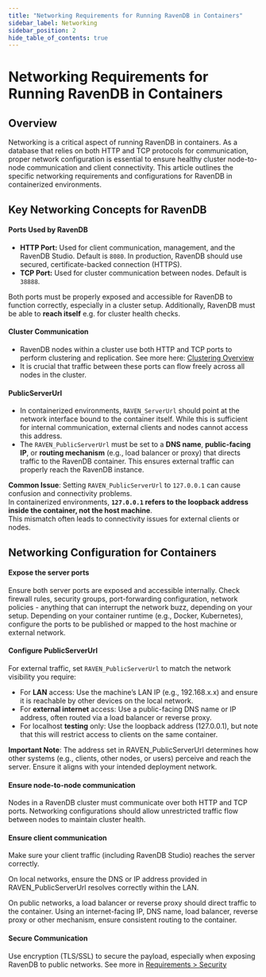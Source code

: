```yaml
---
title: "Networking Requirements for Running RavenDB in Containers"
sidebar_label: Networking
sidebar_position: 2
hide_table_of_contents: true
---
```



# Networking Requirements for Running RavenDB in Containers

## **Overview**

Networking is a critical aspect of running RavenDB in containers.
As a database that relies on both HTTP and TCP protocols for communication,
proper network configuration is essential to ensure healthy cluster node-to-node communication and client connectivity.
This article outlines the specific networking requirements and configurations for RavenDB in containerized environments.


## **Key Networking Concepts for RavenDB**

#### Ports Used by RavenDB

- **HTTP Port:** Used for client communication, management, and the RavenDB Studio. Default is `8080`. In production, RavenDB should use secured, certificate-backed connection (HTTPS).
- **TCP Port:** Used for cluster communication between nodes. Default is `38888`.

Both ports must be properly exposed and accessible for RavenDB to function correctly, especially in a cluster setup.
Additionally, RavenDB must be able to **reach itself** e.g. for cluster health checks.


#### Cluster Communication

- RavenDB nodes within a cluster use both HTTP and TCP ports to perform clustering and replication. See more here: [Clustering Overview](../../../server/clustering/overview)
- It is crucial that traffic between these ports can flow freely across all nodes in the cluster.

#### PublicServerUrl

- In containerized environments, `RAVEN_ServerUrl` should point at the network interface bound to the container itself. While this is sufficient for internal communication, external clients and nodes cannot access this address.
- The `RAVEN_PublicServerUrl` must be set to a **DNS name**, **public-facing IP**, or **routing mechanism** (e.g., load balancer or proxy) that directs traffic to the RavenDB container. This ensures external traffic can properly reach the RavenDB instance.

**Common Issue**: Setting `RAVEN_PublicServerUrl` to `127.0.0.1` can cause confusion and connectivity problems.  
In containerized environments, **`127.0.0.1` refers to the loopback address inside the container, not the host machine**.  
This mismatch often leads to connectivity issues for external clients or nodes.


## **Networking Configuration for Containers**

#### Expose the server ports

Ensure both server ports are exposed and accessible internally.
Check firewall rules, security groups, port-forwarding configuration, network policies - anything that can interrupt the network buzz, depending on your setup.
Depending on your container runtime (e.g., Docker, Kubernetes), configure the ports to be published or mapped to the host machine or external network.

#### Configure PublicServerUrl

For external traffic, set `RAVEN_PublicServerUrl` to match the network visibility you require:

- For **LAN** access: Use the machine’s LAN IP (e.g., 192.168.x.x) and ensure it is reachable by other devices on the local network.
- For **external internet** access: Use a public-facing DNS name or IP address, often routed via a load balancer or reverse proxy.
- For localhost **testing** only: Use the loopback address (127.0.0.1), but note that this will restrict access to clients on the same container.

**Important Note**: The address set in RAVEN_PublicServerUrl determines how other systems (e.g., clients, other nodes, or users) perceive and reach the server. Ensure it aligns with your intended deployment network.

#### Ensure node-to-node communication

Nodes in a RavenDB cluster must communicate over both HTTP and TCP ports.
Networking configurations should allow unrestricted traffic flow between nodes to maintain cluster health.

#### Ensure client communication

Make sure your client traffic (including RavenDB Studio) reaches the server correctly.

On local networks, ensure the DNS or IP address provided in RAVEN_PublicServerUrl resolves correctly within the LAN.

On public networks, a load balancer or reverse proxy should direct traffic to the container. Using an internet-facing IP, DNS name, load balancer, reverse proxy or other mechanism, ensure consistent routing to the container.

#### Secure Communication
Use encryption (TLS/SSL) to secure the payload, especially when exposing RavenDB to public networks.
See more in [Requirements &gt; Security](./security)


